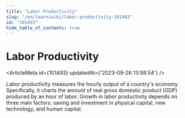 ```yaml
---
title: "Labor Productivity"
slug: "/en/learn/wiki/labor-productivity-101493"
id: "101493"
hide_table_of_contents: true
---
```



# Labor Productivity

<ArticleMeta id={101493} updatedAt={'2023-09-26 13:58:54'} />
<div className='border-solid border-b border-t-0 my-4 border-[var(--ifm-color-gray-300)]' />

Labor productivity measures the hourly output of a country's economy. Specifically, it charts the amount of real gross domestic product (GDP) produced by an hour of labor. Growth in labor productivity depends on three main factors: saving and investment in physical capital, new technology, and human capital.

